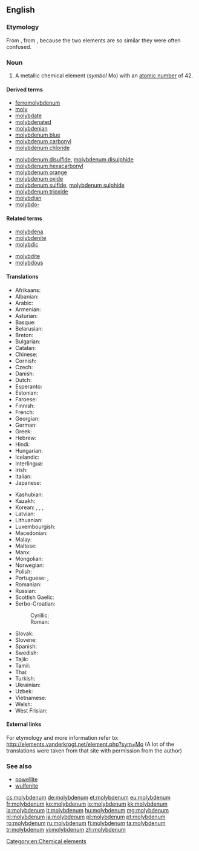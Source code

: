 ==English==
{{elements|Mo|niobium|Nb|technetium|Tc}}

===Etymology===
From {{etyl|NL.}} {{term|molybdenum|lang=la}}, from {{etyl|grc}} {{term|μόλυβδος||lead|lang=grc}}, because the two elements are so similar they were often confused.

===Noun===
{{en-noun|-}}
{{wikipedia}}

# A metallic chemical element (''symbol'' Mo) with an [[atomic number]] of 42.

====Derived terms====
{{der-top}}
* [[ferromolybdenum]]
* [[moly]]
* [[molybdate]]
* [[molybdenated]]
* [[molybdenian]]
* [[molybdenum blue]]
* [[molybdenum carbonyl]]
* [[molybdenum chloride]]
{{der-mid}}
* [[molybdenum disulfide]], [[molybdenum disulphide]]
* [[molybdenum hexacarbonyl]]
* [[molybdenum orange]]
* [[molybdenum oxide]]
* [[molybdenum sulfide]], [[molybdenum sulphide]]
* [[molybdenum trioxide]]
* [[molybdian]]
* [[molybdo-]]
{{der-bottom}}

====Related terms====
{{rel-top}}
* [[molybdena]]
* [[molybdenite]]
* [[molybdic]]
{{rel-mid}}
* [[molybdite]]
* [[molybdous]]
{{rel-bottom}}

====Translations====
{{trans-top|chemical element}}
* Afrikaans: {{t|af|molibdeen}}
* Albanian: {{t-|sq|molibden}}
* Arabic: {{t|ar|موليبدنيوم|m|tr=mulíbdinum|sc=Arab}}
* Armenian: {{t-|hy|մոլիբդեն|tr=molibden}}
* Asturian: {{t-|ast|molibdenu|m}}
* Basque: {{t|eu|molibdenoa}}
* Belarusian: {{t|be|малiбдэн|m|tr=malibdén|sc=Cyrl}}
* Breton: {{t|br|molibden}}
* Bulgarian: {{t-|bg|молибден|m|tr=molíbdеn}}
* Catalan: {{t|ca|molibdèn}}
* Chinese: {{t|zhx-zho|鉬|tr=mù}}
* Cornish: {{t|kw|molybdenum}}
* Czech: {{t+|cs|molybden}}
* Danish: {{t-|da|molybdæn}}
* Dutch: {{t+|nl|molybdeen|n}}
* Esperanto: {{t+|eo|molibdeno}}
* Estonian: {{t-|et|molübdeen}}
* Faroese: {{t-|fo|molybden}}
* Finnish: {{t+|fi|molybdeeni}}
* French: {{t+|fr|molybdène|m}}
* Georgian: {{t|ka|მოლიბდენი|tr=molibdeni|sc=Geor}}
* German: {{t+|de|Molybdän|n}}
* Greek: {{t+|el|μολυβδένιο|n|tr=molyvdénio}}
* Hebrew: {{t|he|מוליבדן|tr=molibdén|sc=Hebr}}
* Hindi: {{t-|hi|संवर्णातु|tr=sanvarnaatu|sc=Deva}}
* Hungarian: {{t+|hu|molibdén}}
* Icelandic: {{t+|is|mólýbden}}
* Interlingua: {{t|ia|molybdenum}}
* Irish: {{t+|ga|molaibdéineam}}
* Italian: {{t+|it|molibdeno|m}}
* Japanese: {{t+|ja|モリブデン|tr=moribuden}}
{{trans-mid}}
* Kashubian: {{t|csb|molibdén}}
* Kazakh: {{t-|kk|молибден|tr=molibden|sc=Cyrl}}
* Korean: {{t|ko|몰리브덴|tr=mollibeuden|sc=Kore}}, {{t|ko|수연|tr=水鉛, suyeon|sc=Kore}}, {{t|ko|휘수연정광|tr=輝水鉛精鑛, hwisuyeonjeonggwang|sc=Kore}}, {{t-|ko|몰리브데넘|tr=mollibeudeneom|sc=Hang}}
* Latvian: {{t|lv|molibdens}}
* Lithuanian: {{t+|lt|molibdenas}}
* Luxembourgish: {{t|lb|Molybdän}}
* Macedonian: {{t|mk|молибден|m|tr=molibdén|sc=Cyrl}}
* Malay: {{t-|ms|molibdenum}}
* Maltese: {{t|mt|molibdenu}}
* Manx: {{t|gv|molybdenum}}
* Mongolian: {{t-|mn|молибден|tr=molibden|sc=Cyrl}}
* Norwegian: {{t-|no|molybden}}
* Polish: {{t+|pl|molibden|m}}
* Portuguese: {{qualifier|Portugal}} {{t|pt|molibdénio}}, {{qualifier|Brazil}} {{t|pt|molibdênio|m}}
* Romanian: {{t+|ro|molibden|n}}
* Russian: {{t+|ru|молибден|m|tr=molibdén}}
* Scottish Gaelic: {{t|gd|molaibdeanam}}
* Serbo-Croatian:
*: Cyrillic: {{t|sh|молибден|m}}
*: Roman: {{t-|sh|molibden}}
* Slovak: {{t-|sk|molibdén}}
* Slovene: {{t-|sl|molybden}}
* Spanish: {{t+|es|molibdeno|m}}
* Swedish: {{t+|sv|molybden|n}}
* Tajik: {{t|tg|molibden|sc=Cyrl}}
* Tamil: {{t|ta|போன்றீயம்|tr=pondreeyam|sc=Taml}}
* Thai: {{t|th|โมลิบดีนัม|tr=mōlibdīnam|sc=Thai}}
* Turkish: {{t+|tr|molibden}}
* Ukrainian: {{t|uk|молiбден|m|tr=molibdén|sc=Cyrl}}
* Uzbek: {{t-|uz|молибден|tr=molibden|sc=Cyrl}}
* Vietnamese: {{t|vi|molypđen,}}
* Welsh: {{t|cy|molybdenwm}}
* West Frisian: {{t|fy|molybdeen}}
{{trans-bottom}}

====External links====
For etymology and more information refer to:
http://elements.vanderkrogt.net/element.php?sym=Mo
(A lot of the translations were taken from that site with permission from the author)

===See also===
* [[powellite]]
* [[wulfenite]]

[[Category:en:Chemical elements]]

[[cs:molybdenum]]
[[de:molybdenum]]
[[et:molybdenum]]
[[eu:molybdenum]]
[[fr:molybdenum]]
[[ko:molybdenum]]
[[io:molybdenum]]
[[kk:molybdenum]]
[[la:molybdenum]]
[[lt:molybdenum]]
[[hu:molybdenum]]
[[mg:molybdenum]]
[[nl:molybdenum]]
[[ja:molybdenum]]
[[pl:molybdenum]]
[[pt:molybdenum]]
[[ro:molybdenum]]
[[ru:molybdenum]]
[[fi:molybdenum]]
[[ta:molybdenum]]
[[tr:molybdenum]]
[[vi:molybdenum]]
[[zh:molybdenum]]